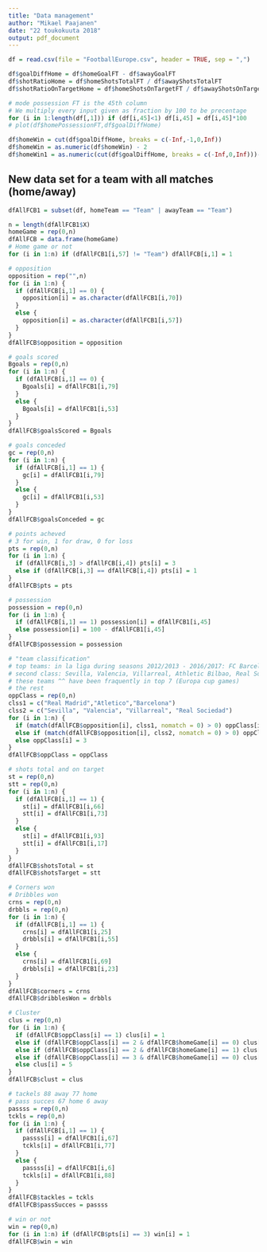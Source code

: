 ---
title: "Data management"
author: "Mikael Paajanen"
date: "22 toukokuuta 2018"
output: pdf_document
---


```{r}
df = read.csv(file = "FootballEurope.csv", header = TRUE, sep = ",")
```

```{r}
df$goalDiffHome = df$homeGoalFT - df$awayGoalFT
df$shotRatioHome = df$homeShotsTotalFT / df$awayShotsTotalFT
df$shotRatioOnTargetHome = df$homeShotsOnTargetFT / df$awayShotsOnTargetFT
```


```{r}
# mode possession FT is the 45th column
# We multiply every input given as fraction by 100 to be precentage
for (i in 1:length(df[,1])) if (df[i,45]<1) df[i,45] = df[i,45]*100
# plot(df$homePossessionFT,df$goalDiffHome)
```



```{r}
df$homeWin = cut(df$goalDiffHome, breaks = c(-Inf,-1,0,Inf))
df$homeWin = as.numeric(df$homeWin) - 2
df$homeWin1 = as.numeric(cut(df$goalDiffHome, breaks = c(-Inf,0,Inf)))-1
```




## New data set for a team with all matches (home/away)

```{r}
dfAllFCB1 = subset(df, homeTeam == "Team" | awayTeam == "Team")
```

```{r}
n = length(dfAllFCB1$X)
homeGame = rep(0,n)
dfAllFCB = data.frame(homeGame)
# Home game or not 
for (i in 1:n) if (dfAllFCB1[i,57] != "Team") dfAllFCB[i,1] = 1

```

```{r}
# opposition
opposition = rep("",n)
for (i in 1:n) {
  if (dfAllFCB[i,1] == 0) {
    opposition[i] = as.character(dfAllFCB1[i,70])
  }
  else {
    opposition[i] = as.character(dfAllFCB1[i,57])
  }
}
dfAllFCB$opposition = opposition
```

```{r}
# goals scored
Bgoals = rep(0,n)
for (i in 1:n) {
  if (dfAllFCB[i,1] == 0) {
    Bgoals[i] = dfAllFCB1[i,79]
  }
  else {
    Bgoals[i] = dfAllFCB1[i,53]
  }
}
dfAllFCB$goalsScored = Bgoals
```

```{r}
# goals conceded
gc = rep(0,n)
for (i in 1:n) {
  if (dfAllFCB[i,1] == 1) {
    gc[i] = dfAllFCB1[i,79]
  }
  else {
    gc[i] = dfAllFCB1[i,53]
  }
}
dfAllFCB$goalsConceded = gc
```

```{r}
# points acheved
# 3 for win, 1 for draw, 0 for loss
pts = rep(0,n)
for (i in 1:n) {
  if (dfAllFCB[i,3] > dfAllFCB[i,4]) pts[i] = 3
  else if (dfAllFCB[i,3] == dfAllFCB[i,4]) pts[i] = 1
}
dfAllFCB$pts = pts
```

```{r}
# possession
possession = rep(0,n)
for (i in 1:n) {
  if (dfAllFCB[i,1] == 1) possession[i] = dfAllFCB1[i,45]
  else possession[i] = 100 - dfAllFCB1[i,45]
}
dfAllFCB$possession = possession
```

```{r}
# "team classification"
# top teams: in la liga during seasons 2012/2013 - 2016/2017: FC Barcelona, Real Madrid, Atletico Madrid
# second class: Sevilla, Valencia, Villarreal, Athletic Bilbao, Real Sociedad
# these teams ^^ have been fraquently in top 7 (Europa cup games)
# the rest
oppClass = rep(0,n)
clss1 = c("Real Madrid","Atletico","Barcelona")
clss2 = c("Sevilla", "Valencia", "Villarreal", "Real Sociedad")
for (i in 1:n) {
  if (match(dfAllFCB$opposition[i], clss1, nomatch = 0) > 0) oppClass[i] = 1
  else if (match(dfAllFCB$opposition[i], clss2, nomatch = 0) > 0) oppClass[i] = 2
  else oppClass[i] = 3
}
dfAllFCB$oppClass = oppClass
```


```{r}
# shots total and on target
st = rep(0,n)
stt = rep(0,n)
for (i in 1:n) {
  if (dfAllFCB[i,1] == 1) {
    st[i] = dfAllFCB1[i,66]
    stt[i] = dfAllFCB1[i,73]
  }
  else {
    st[i] = dfAllFCB1[i,93]
    stt[i] = dfAllFCB1[i,17]
  }
}
dfAllFCB$shotsTotal = st
dfAllFCB$shotsTarget = stt
```


```{r}
# Corners won
# Dribbles won
crns = rep(0,n)
drbbls = rep(0,n)
for (i in 1:n) {
  if (dfAllFCB[i,1] == 1) {
    crns[i] = dfAllFCB1[i,25]
    drbbls[i] = dfAllFCB1[i,55]
  }
  else {
    crns[i] = dfAllFCB1[i,69]
    drbbls[i] = dfAllFCB1[i,23]
  }
}
dfAllFCB$corners = crns
dfAllFCB$dribblesWon = drbbls
```

```{r}
# Cluster
clus = rep(0,n)
for (i in 1:n) {
  if (dfAllFCB$oppClass[i] == 1) clus[i] = 1
  else if (dfAllFCB$oppClass[i] == 2 & dfAllFCB$homeGame[i] == 0) clus[i] = 2
  else if (dfAllFCB$oppClass[i] == 2 & dfAllFCB$homeGame[i] == 1) clus[i] = 3
  else if (dfAllFCB$oppClass[i] == 3 & dfAllFCB$homeGame[i] == 0) clus[i] = 4
  else clus[i] = 5
}
dfAllFCB$clust = clus
```

```{r}
# tackels 88 away 77 home
# pass succes 67 home 6 away
passss = rep(0,n)
tckls = rep(0,n)
for (i in 1:n) {
  if (dfAllFCB[i,1] == 1) {
    passss[i] = dfAllFCB1[i,67]
    tckls[i] = dfAllFCB1[i,77]
  }
  else {
    passss[i] = dfAllFCB1[i,6]
    tckls[i] = dfAllFCB1[i,88]
  }
}
dfAllFCB$tackles = tckls
dfAllFCB$passSucces = passss
```

```{r}
# win or not
win = rep(0,n)
for (i in 1:n) if (dfAllFCB$pts[i] == 3) win[i] = 1
dfAllFCB$win = win
```



